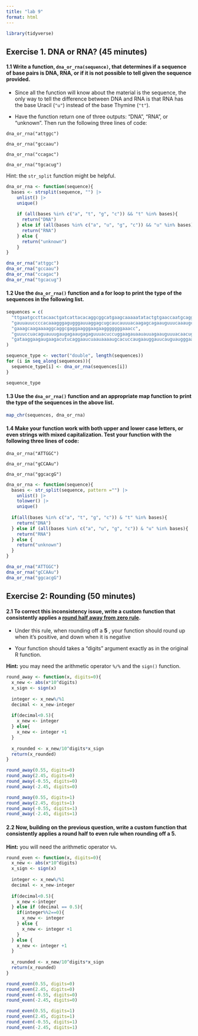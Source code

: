 ```yaml
---
title: "lab 9"
format: html
---
```


```r
library(tidyverse)
```

## **Exercise 1. DNA or RNA? (45 minutes)**

#### **1.1 Write a function, `dna_or_rna(sequence)`, that determines if a sequence of base pairs is DNA, RNA, or if it is not possible to tell given the sequence provided.**

-   Since all the function will know about the material is the sequence, the only way to tell the difference between DNA and RNA is that RNA has the base Uracil (`"u"`) instead of the base Thymine (`"t"`).

-   Have the function return one of three outputs: “DNA”, “RNA”, or “unknown”. Then run the following three lines of code:

`dna_or_rna("attggc")`

`dna_or_rna("gccaau")`

`dna_or_rna("ccagac")`

`dna_or_rna("tgcacug")`

Hint: the `str_split` function might be helpful.

```r
dna_or_rna <- function(sequence){
  bases <- strsplit(sequence, "") |>
    unlist() |>
    unique()
     
    if (all(bases %in% c("a", "t", "g", "c")) && "t" %in% bases){
      return("DNA")
    } else if (all(bases %in% c("a", "u", "g", "c")) && "u" %in% bases){
      return("RNA")
    } else {
      return("unknown")
    }
}
```

```r
dna_or_rna("attggc")
dna_or_rna("gccaau")
dna_or_rna("ccagac")
dna_or_rna("tgcacug")
```

#### **1.2 Use the `dna_or_rna()` function and a for loop to print the type of the sequences in the following list.**

```r
sequences = c(
  "ttgaatgccttacaactgatcattacacaggcggcatgaagcaaaaatatactgtgaaccaatgcaggcg", 
  "gauuauuccccacaaagggagugggauuaggagcugcaucauuuacaagagcagaauguuucaaaugcau", 
  "gaaagcaagaaaaggcaggcgaggaagggaagaagggggggaaacc", 
  "guuuccuacaguauuugaugagaaugagaguuuacuccuggaagauaauauuagaauguuuacaacugcaccugaucagguggauaaggaagaugaagacu", 
  "gataaggaagaugaagacutucaggaaucuaauaaaaugcacuccaugaauggauucauguaugggaaucagccggguc"
)
```

```r
sequence_type <- vector("double", length(sequences))
for (i in seq_along(sequences)){
  sequence_type[i] <- dna_or_rna(sequences[i])
}

sequence_type
```

#### **1.3 Use the `dna_or_rna()` function and an appropriate map function to print the type of the sequences in the above list.**

```r
map_chr(sequences, dna_or_rna)
```

#### **1.4 Make your function work with both upper and lower case letters, or even strings with mixed capitalization. Test your function with the following three lines of code:**

`dna_or_rna("ATTGGC")`

`dna_or_rna("gCCAAu")`

`dna_or_rna("ggcacgG")`

```r
dna_or_rna <- function(sequence){
  bases <- str_split(sequence, pattern ="") |>
    unlist() |>
    tolower() |>
    unique()
  
  if(all(bases %in% c("a", "t", "g", "c")) & "t" %in% bases){
    return("DNA")
  } else if (all(bases %in% c("a", "u", "g", "c")) & "u" %in% bases){
    return("RNA")
  } else {
    return("unknown")
  }
}
```

```r
dna_or_rna("ATTGGC")
dna_or_rna("gCCAAu")
dna_or_rna("ggcacgG")
```

## **Exercise 2: Rounding (50 minutes)**

#### **2.1 To correct this inconsistency issue, write a custom function that consistently applies a [round half away from zero rule](https://en.wikipedia.org/wiki/Rounding#Round_half_away_from_zero).**

-   Under this rule, when rounding off a **5** , your function should round up when it’s positive, and down when it is negative

-   Your function should takes a “digits” argument exactly as in the original R function.

**Hint:** you may need the arithmetic operator `%/%` and the `sign()` function.

```r

round_away <- function(x, digits=0){
  x_new <- abs(x*10^digits)
  x_sign <- sign(x)
  
  integer <- x_new%/%1
  decimal <- x_new-integer
  
  if(decimal<0.5){
    x_new <- integer
  } else{
    x_new <- integer +1
  } 
  
  x_rounded <- x_new/10^digits*x_sign
  return(x_rounded)
}
```

```r
round_away(0.55, digits=0)
round_away(2.45, digits=0)
round_away(-0.55, digits=0)
round_away(-2.45, digits=0)

round_away(0.55, digits=1)
round_away(2.45, digits=1)
round_away(-0.55, digits=1)
round_away(-2.45, digits=1)
```

#### **2.2 Now, building on the previous question, write a custom function that consistently applies a round half to even rule when rounding off a 5.**

**Hint:** you will need the arithmetic operator `%%`.

```r
round_even <- function(x, digits=0){
  x_new <- abs(x*10^digits)
  x_sign <- sign(x)
  
  integer <- x_new%/%1
  decimal <- x_new-integer
  
  if(decimal<0.5){
    x_new <-integer
  } else if (decimal == 0.5){
    if(integer%%2==0){
      x_new <- integer
    } else {
      x_new <- integer +1
    } 
  } else {
    x_new <- integer +1
  }
  
  x_rounded <- x_new/10^digits*x_sign
  return(x_rounded)
}
```

```r
round_even(0.55, digits=0)
round_even(2.45, digits=0)
round_even(-0.55, digits=0)
round_even(-2.45, digits=0)

round_even(0.55, digits=1)
round_even(2.45, digits=1)
round_even(-0.55, digits=1)
round_even(-2.45, digits=1)
```
